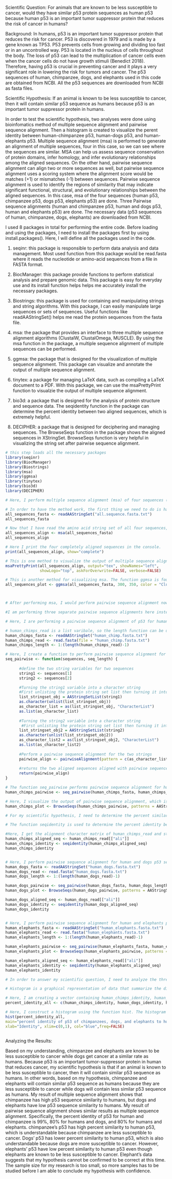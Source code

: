Scientific Question: For animals that are known to be less susceptible to cancer, would they have similar p53 protein sequences as human p53 because human p53 is an important tumor suppressor protein that reduces the risk of cancer in humans?


Background: In humans, p53 is an important tumor suppressor protein that reduces the risk for cancer. P53 is discovered in 1979 and is made by a gene known as TP53. P53 prevents cells from growing and dividing too fast or in an uncontrolled way. P53 is located in the nucleus of cells throughout the body. The loss of p53 can lead to the multiplication of cancer cells even when the cancer cells do not have growth stimuli (Benedict 2018). Therefore, having p53 is crucial in preventing cancer and it plays a very significant role in lowering the risk for tumors and cancer. The p53 sequences of human, chimpanzee, dogs, and elephants used in this code are obtained from NCBI. All the p53 sequences are downloaded from NCBI as fasta files. 


Scientific Hypothesis: If an animal is known to be less susceptible to cancer, then it will contain similar p53 sequence as humans because p53 is an important tumor suppressor protein in humans.


In order to test the scientific hypothesis, two analyses were done using bioinfomatics method of multiple sequence alignment and pairwise sequence alignment. Then a histogram is created to visualize the perent identity between human-chimpanzee p53, human-dogs p53, and human-elephants p53. Multiple sequence alignment (msa) is performed to generate an alignment of multiple sequences, four in this case, so we can see where the sequences are similar. MSA can help us assess sequence conservation of protein domains, infer homology, and infer evolutionary relationships among the aligned sequences. On the other hand, pairwise sequence alignment can align two or more sequences as well, but pairwise sequence alignment uses a scoring system where the alignment score would be matches (+1) or mismatches (-1) between sequences. Pairwise sequence alignment is used to identify the regions of similarity that may indicate significant functional, structural, and evolutionary relationships between the aligned sequences. In this case, msa of the four sequences (human p53, chimpanzee p53, dogs p53, elephants p53) are done. Three Pairwise sequence alignments (human and chimpanzee p53, human and dogs p53, human and elephants p53) are done. The necessary data (p53 sequences of human, chimpanzee, dogs, elephants) are downloaded from NCBI.


I used 8 packages in total for performing the entire code. Before loading and using the packages, I need to install the packages first by using install.packages(). Here, I will define all the packages used in the code. 


1) seqinr: this package is responsible to perform data analysis and data management. Most used function from this package would be read.fasta where it reads the nucleotide or amino-acid sequences from a file in FASTA format.

2) BiocManager: this package provide functions to perform statistical analysis and prepare genomic data. This package is easy for everyday use and its install function helps helps me accurately install the necessary packages.

3) Biostrings: this package is used for containing and manipulating strings and string algorithms. With this package, I can easily manipulate large sequences or sets of sequences. Useful functions like readAAStringSet() helps me read the protein sequences from the fasta file.

4) msa: the package that provides an interface to three multiple sequence alignment algorithms (ClustalW, ClustalOmega, MUSCLE). By using the msa function in the package, a multiple sequence alignment of multiple sequences can be performed.

5) ggmsa: the package that is designed for the visualization of multiple sequence alignment. This package can visualize and annotate the output of multiple sequence alignment. 

6) tinytex: a package for managing LaTeX data, such as compiling a LaTeX document to a PDF. With this package, we can use the msaPrettyPrint function to visualzie the output of multiple sequence alignment.  

7) bio3d: a package that is designed for the analysis of protein structure and sequence data. The seqidentity function in the package can determine the percent identity between two aligned sequences, which is extremely helpful. 

8) DECIPHER: a package that is designed for deciphering and managing sequences. The BrowseSeqs function in the package shows the aligned sequences in XStringSet. BrowseSeqs function is very helpful in visualizing the string set after pairwise sequence alignment.


```r

# this step loads all the necessary packages
library(seqinr)
library(BiocManager)
library(Biostrings)
library(msa)
library(ggmsa)
library(tinytex)
library(bio3d)
library(DECIPHER)

# Here, I perform multiple sequence alignment (msa) of four sequences (sequences of human p53, chimpanzee p53, dogs p53, elephants p53). Msa is a method where it generates an alignment of multiple sequences, so I can see where the sequences are similar. Msa helps me assess sequence conservation of protein domains, infer homology, and infer evolutionary relationships among the aligned sequences.

# In order to have the method work, the first thing we need to do is have a fasta file that contains all the sequences we want to align. Here, "all.sequence.fasta.txt" is the fasta file with the four sequences that I want to align. I read the amino acid string set in the file and stored it in the variable called all_sequences_fasta.
all_sequences_fasta <- readAAStringSet("all.sequence.fasta.txt")
all_sequences_fasta

# Now that I have read the amino acid string set of all four sequences, I would perform multiple sequence alignment of the sequences using the msa function in the msa package. The msa function takes in input sequences, which can be a character vector, an object of class XStringSet, or a single character string with a file name. Here, the msa function takes in the protein string set we read in the last step and perform multiple sequence alignment of the sequences.
all_sequences_align <- msa(all_sequences_fasta)
all_sequences_align

# Here I print the four completely aligned sequences in the console.
print(all_sequences_align, show="complete")

# This is one method to visualize the output of multiple sequence alignment, which is by using the msaPrettyPrint function. The msaPrettyPrint is a function in the msa package where we first pass it the msa output from all_sequences_align. The output type here is tex, stands for LaTeX, but there are other output options as well. In order to have the code to work, I have to first install the tinytex package that manages LaTeX data. The LaTeX file made by this code can be found in the Files tab. Then when I click compile PDF, tinytex would compile the file and create a PDF visualizing the output of msa. 
msaPrettyPrint(all_sequences_align, output="tex", showNames="left",
               showLogo="top", askForOverwrite=FALSE, verbose=FALSE)

# This is another method for visualizing msa. The function ggmsa is found in the ggmsa package, which is designed for msa visualization. The function ggmsa takes in all_sequences_fasta, which is the protein string set of all the sequences. There are additional parameters such as the start amino acid and the end amino acid, font, and color. This function is very easy to use that creates appealing msa outputs. 
all_sequences_plot <- ggmsa(all_sequences_fasta, 300, 350, color = "Clustal", font = "DroidSansMono", char_width = 0.5, seq_name = TRUE )



# After performing msa, I would perform pairwise sequence alignment now. Pairwise sequence alignment can align two or more sequences and uses a scoring system determining the alignment score matches (+1) and mismatches (-1) between sequences. Pairwise sequence alignment is used to identify the regions of similarity that may indicate significant functional, structural, and evolutionary relationships between the aligned sequences. 

#I am performing three separate pairwise sequence alignments here instead of a single pairwise sequence for all four sequences because my scientific hypothesis is that if an animal is known to be less susceptible to cancer, then it will contain similar p53 sequence as humans. Therefore, I want to know the alignment result and percent identity between human and chimpanzee p53, human and dogs p53, and humans and elephants p53. 

# Here, I are performing a pairwise sequence alignment of p53 for humans and chimpanzees. The method works in a couple steps. First, I need to have a fasta file containing the two sequences I want to align, which is human and chimpanzee p53 in this case. The function readAAStringSet takes in this string set argument and the result is stored in the variable human_chimps_fasta. The variable human_chimps_fasta is an AAStringSet variable or an S4 variable that is a global variable. Then the function read.fasta will simily read the fasta file "human_chimp.fasta.txt" and creates a list variable that is a global variable. Global variables are the variables that are defined outside of the functions and can be accessed everywhere in the program. Local variables are the variables that are defined in a method and cannot be accessed outside of that method. 

# human_chimps_read is a list varibale, so the length function can be used to determine the numer of sequences. I put length(human_chimps_read)-1 here because there was a small error in my read.fasta function where I have two sequences in my fasta file yet the read.fasta function reads the file and says that there are three sequences. Therefore, I put -1 here in order to keep my code away from out of bound. 
human_chimps_fasta <- readAAStringSet("human_chimp.fasta.txt")
human_chimps_read <- read.fasta(file = "human_chimp.fasta.txt")
human_chimps_length <- 1:(length(human_chimps_read)-1)

# Here, I create a function to perform pairwise sequence alignment for two sequences. If there are more than two sequences, a nested for loop should be used. The function name is seq_pairwise and takes in two arguments of sequences and seq_length. 
seq_pairwise <- function(sequences, seq_length) {
  
      #define the two string variables for two sequences 
      string1 <- sequences[1]
      string2 <- sequences[2]

      #Turning the string1 variable into a character string
      #First unlisting the protein string set list then turning it into                 character string
      list_stringset_obj = AAStringSetList(string1)
      as.character(unlist(list_stringset_obj))
      as_character_list = as(list_stringset_obj, "CharacterList")
      as.list(as_character_list)
      
      #Turning the string2 variable into a character string
       #First unlisting the protein string set list then turning it into                 character string
      list_stringset_obj2 = AAStringSetList(string2)
      as.character(unlist(list_stringset_obj2))
      as_character_list2 = as(list_stringset_obj2, "CharacterList")
      as.list(as_character_list2)
      
      #Perform a pairwise sequence alignment for the two strings
      pairwise_align <- pairwiseAlignment(pattern = c(as_character_list2), subject = as_character_list)
      
      #returns the two aligned sequences aligned with pairwise sequence               alignment and the pairwise score
      return(pairwise_align)
}

# The function seq_pairwise performs pairwise sequence alignment for human and chimps when taking in the protein string set and the length of the sequences.
human_chimps_pairwise <- seq_pairwise(human_chimps_fasta, human_chimps_length)

# Here, I visualize the output of pairwise sequence alignment, which is the two aligned sequences, using the BrowseSeqs function. BrowseSeqs function takes in the pairwise sequence alignment result from above and the patterns argument indicates that the aligned sequences is a protein string set.  
human_chimps_plot <- BrowseSeqs(human_chimps_pairwise, patterns = AAStringSet)

# For my scientific hypothesis, I need to determine the percent similarity between human-chimps p53, human-dogs p53, and human-elephants p53. 

# The function seqidentity is used to determine the percent identity between two sequences and takes in either sequence alignment obtained from read.fasta or an alignment character matrix. 'ali' is an alignment character matrix. 

#Here, I get the alignment character matrix of human_chimps_read and stored it in the variable called human_chimps_aligned_seq. With the alignment character matrix I just found, I can pass it on to seqidentity. The result of seqidentity is the percent identity of the two sequences and I stored the percent identity in the variable human_chimps_identity.
human_chimps_aligned_seq <- human_chimps_read[["ali"]]
human_chimps_identity <- seqidentity(human_chimps_aligned_seq)
human_chimps_identity


# Here, I perform pairwise sequence alignment for human and dogs p53 sequences. The way to perform pairwise sequence alignment here for human and dogs is exactly the same as human and chimps. In order to reduce redundant commenting, please look at the detailed explanation on how to perform pairwise sequence alignment from above. 
human_dogs_fasta <- readAAStringSet("human_dogs.fasta.txt")
human_dogs_read <- read.fasta("human_dogs.fasta.txt")
human_dogs_length <- 1:(length(human_dogs_read)-1)

human_dogs_pairwise <- seq_pairwise(human_dogs_fasta, human_dogs_length)
human_dogs_plot <- BrowseSeqs(human_dogs_pairwise, patterns = AAStringSet)

human_dogs_aligned_seq <- human_dogs_read[["ali"]]
human_dogs_identity <- seqidentity(human_dogs_aligned_seq)
human_dogs_identity


# Here, I perform pairwise sequence alignment for human and elephants p53 sequences. The way to perform pairwise sequence alignment here for human and elephants is exactly the same as human and chimps. In order to reduce redundant commenting, please look at the detailed explanation on how to perform pairwise sequence alignment from above.
human_elephants_fasta <- readAAStringSet("human_elephants.fasta.txt")
human_elephants_read <- read.fasta("human_elephants.fasta.txt")
human_elephants_length <- 1:(length(human_elephants_read)-1)

human_elephants_pairwise <- seq_pairwise(human_elephants_fasta, human_elephants_length)
human_elephants_plot <- BrowseSeqs(human_elephants_pairwise, patterns = AAStringSet)

human_elephants_aligned_seq <- human_elephants_read[["ali"]]
human_elephants_identity <- seqidentity(human_elephants_aligned_seq)
human_elephants_identity

# In order to answer my scientific question, I need to analyze the three percent identities of p53 of chimps, dogs, and elephants to human p53. I want to answer that would animals that are known to be less susceptible to cancer have similar p53 sequences as humans since p53 is an important tumor suppressor protein in humans. In order to compare the three percent identities side by side, the data analysis method I chose is a histogram. 

# Histogram is a graphical representation of data that summarize the distribution of a data set. This method is great to be used here because it allows me to compared the percent identities of p53 of chimps, dogs, and elephants to humans side by side. 

# Here, I am creating a vector containing human_chimps_identity, human_dogs_identity, and human_elephants_identity in order to display them on the same plot. I stored the vector in the variable called percent_identity_all.
percent_identity_all <- c(human_chimps_identity, human_dogs_identity, human_elephants_identity)

# Here, I construct a histogram using the function hist. The histogram takes in the vector I created from above. Histogram takes in multiple arguments such as the main title, the axis title, and the color. There are more arguments that can be passed to make the histogram look more sophisticated, but the arguments I passed here is sufficient to create a histogram visualizing the percent identities of p53 of chimps, dogs, and elephants to humans side by side. 
hist(percent_identity_all,
main="percent identity of p53 of chimpanzees, dogs, and elephants to human p53",
xlab="Identity", xlim=c(0,1), col="blue",freq=FALSE)



```

Analyzing the Results:

Based on my understanding, chimpanzee and elephants are known to be less susceptible to cancer while dogs get cancer at a similar rate as humans. Because p53 is an important tumor-suppressor protein in human that reduces cancer, my scientific hypothesis is that if an animal is known to be less susceptible to cancer, then it will contain similar p53 sequence as humans. In other words, based on my hypothesis, chimpanzee and elephants will contain similar p53 sequence as humans because they are less susceptible to cancer while dogs will contain less similar p53 sequence as humans. My result of multiple sequence alignment shows that chimpanzee has high p53 sequence similarity to humans, but dogs and elephants have low p53 sequence similarity to humans. My result of pairwise sequence alignment shows similar results as multiple sequence alignment. Specifically, the percent identity of p53 for human and chimpanzee is 99%, 80% for humans and dogs, and 80% for humans and elephants. chimpanzee's p53 has high percent similarity to human p53, which is understandable because chimpanzee are less susceptible to cancer. Dogs' p53 has lower percent similarity to human p53, which is also understandable because dogs are more susceptible to cancer. However, elephants' p53 have low percent similarity to human p53 even though elephants are known to be less susceptible to cancer. Elephant's data suggests that my hypothesis cannot be confirmed to be correct at this time. The sample size for my research is too small, so more samples has to be studied before I am able to conclude my hypothesis with confidence. 
